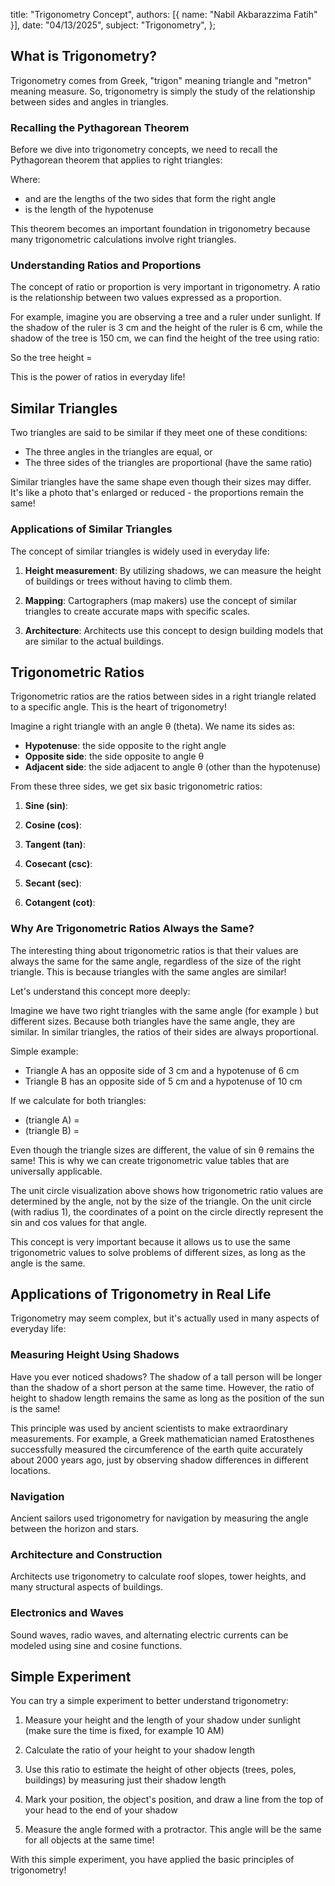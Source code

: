 
  title: "Trigonometry Concept",
  authors: [{ name: "Nabil Akbarazzima Fatih" }],
  date: "04/13/2025",
  subject: "Trigonometry",
};

## What is Trigonometry?

Trigonometry comes from Greek, "trigon" meaning triangle and "metron" meaning measure. So, trigonometry is simply the study of the relationship between sides and angles in triangles.

### Recalling the Pythagorean Theorem

Before we dive into trigonometry concepts, we need to recall the Pythagorean theorem that applies to right triangles:

<BlockMath math="a^2 + b^2 = c^2" />

Where:

- <InlineMath math="a" /> and <InlineMath math="b" /> are the lengths of the two
  sides that form the right angle
- <InlineMath math="c" /> is the length of the hypotenuse

This theorem becomes an important foundation in trigonometry because many trigonometric calculations involve right triangles.

### Understanding Ratios and Proportions

The concept of ratio or proportion is very important in trigonometry. A ratio is the relationship between two values expressed as a proportion.

For example, imagine you are observing a tree and a ruler under sunlight. If the shadow of the ruler is 3 cm and the height of the ruler is 6 cm, while the shadow of the tree is 150 cm, we can find the height of the tree using ratio:

<div className="flex flex-col gap-4">
  <BlockMath math="\frac{\text{ruler height}}{\text{ruler shadow}} = \frac{\text{tree height}}{\text{tree shadow}}" />
  <BlockMath math="\frac{6 \text{ cm}}{3 \text{ cm}} = \frac{\text{tree height}}{150 \text{ cm}}" />
</div>

So the tree height = <InlineMath math="6 \div 3 \times 150 = 300 \text{ cm} = 3 \text{ meters}" />

This is the power of ratios in everyday life!

## Similar Triangles

Two triangles are said to be similar if they meet one of these conditions:

- The three angles in the triangles are equal, or
- The three sides of the triangles are proportional (have the same ratio)

Similar triangles have the same shape even though their sizes may differ. It's like a photo that's enlarged or reduced - the proportions remain the same!

### Applications of Similar Triangles

The concept of similar triangles is widely used in everyday life:

1. **Height measurement**: By utilizing shadows, we can measure the height of buildings or trees without having to climb them.

2. **Mapping**: Cartographers (map makers) use the concept of similar triangles to create accurate maps with specific scales.

3. **Architecture**: Architects use this concept to design building models that are similar to the actual buildings.

## Trigonometric Ratios

Trigonometric ratios are the ratios between sides in a right triangle related to a specific angle. This is the heart of trigonometry!

Imagine a right triangle with an angle θ (theta). We name its sides as:

- **Hypotenuse**: the side opposite to the right angle
- **Opposite side**: the side opposite to angle θ
- **Adjacent side**: the side adjacent to angle θ (other than the hypotenuse)

<div className="mt-4">
  <Triangle
    title="Right Triangle"
    description="Right triangle with angle θ."
    angle={45}
  />
</div>

From these three sides, we get six basic trigonometric ratios:

1. **Sine (sin)**:

   <BlockMath math="\sin \theta = \frac{\text{opposite side}}{\text{hypotenuse}}" />

2. **Cosine (cos)**:

   <BlockMath math="\cos \theta = \frac{\text{adjacent side}}{\text{hypotenuse}}" />

3. **Tangent (tan)**:

   <BlockMath math="\tan \theta = \frac{\text{opposite side}}{\text{adjacent side}}" />

4. **Cosecant (csc)**:

   <BlockMath math="\csc \theta = \frac{1}{\sin \theta} = \frac{\text{hypotenuse}}{\text{opposite side}}" />

5. **Secant (sec)**:

   <BlockMath math="\sec \theta = \frac{1}{\cos \theta} = \frac{\text{hypotenuse}}{\text{adjacent side}}" />

6. **Cotangent (cot)**:

   <BlockMath math="\cot \theta = \frac{1}{\tan \theta} = \frac{\text{adjacent side}}{\text{opposite side}}" />

### Why Are Trigonometric Ratios Always the Same?

The interesting thing about trigonometric ratios is that their values are always the same for the same angle, regardless of the size of the right triangle. This is because triangles with the same angles are similar!

Let's understand this concept more deeply:

Imagine we have two right triangles with the same angle (for example <InlineMath math="\theta = 30^\circ" />) but different sizes. Because both triangles have the same angle, they are similar. In similar triangles, the ratios of their sides are always proportional.

Simple example:

- Triangle A has an opposite side of 3 cm and a hypotenuse of 6 cm
- Triangle B has an opposite side of 5 cm and a hypotenuse of 10 cm

If we calculate <InlineMath math="\sin \theta" /> for both triangles:

- <InlineMath math="\sin \theta" /> (triangle A) = <InlineMath math="\frac{3}{6} = 0.5" />
- <InlineMath math="\sin \theta" /> (triangle B) = <InlineMath math="\frac{5}{10} = 0.5" />

Even though the triangle sizes are different, the value of sin θ remains the same! This is why we can create trigonometric value tables that are universally applicable.

<UnitCircle
  title="Visualizing Trigonometric Ratios"
  description="Move the angle to see how trigonometric ratios are determined by the angle, not by the size of the triangle."
  angle={30}
/>

The unit circle visualization above shows how trigonometric ratio values are determined by the angle, not by the size of the triangle. On the unit circle (with radius 1), the coordinates of a point on the circle directly represent the sin and cos values for that angle.

This concept is very important because it allows us to use the same trigonometric values to solve problems of different sizes, as long as the angle is the same.

## Applications of Trigonometry in Real Life

Trigonometry may seem complex, but it's actually used in many aspects of everyday life:

### Measuring Height Using Shadows

Have you ever noticed shadows? The shadow of a tall person will be longer than the shadow of a short person at the same time. However, the ratio of height to shadow length remains the same as long as the position of the sun is the same!

This principle was used by ancient scientists to make extraordinary measurements. For example, a Greek mathematician named Eratosthenes successfully measured the circumference of the earth quite accurately about 2000 years ago, just by observing shadow differences in different locations.

### Navigation

Ancient sailors used trigonometry for navigation by measuring the angle between the horizon and stars.

### Architecture and Construction

Architects use trigonometry to calculate roof slopes, tower heights, and many structural aspects of buildings.

### Electronics and Waves

Sound waves, radio waves, and alternating electric currents can be modeled using sine and cosine functions.

## Simple Experiment

You can try a simple experiment to better understand trigonometry:

1. Measure your height and the length of your shadow under sunlight (make sure the time is fixed, for example 10 AM)

2. Calculate the ratio of your height to your shadow length

3. Use this ratio to estimate the height of other objects (trees, poles, buildings) by measuring just their shadow length

4. Mark your position, the object's position, and draw a line from the top of your head to the end of your shadow

5. Measure the angle formed with a protractor. This angle will be the same for all objects at the same time!

With this simple experiment, you have applied the basic principles of trigonometry!
